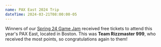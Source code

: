 ```yaml
---
name: PAX East 2024 Trip
dateTime: 2024-03-21T08:00:00-05
---
```


Winners of our [Spring 24 Game Jam](https://itch.io/jam/upgrade-game-jam-sp24) received free tickets to attend this year's PAX East, located in Boston. This was **Team Rizzmaster 999**, who received the most points, so congratulations again to them!
